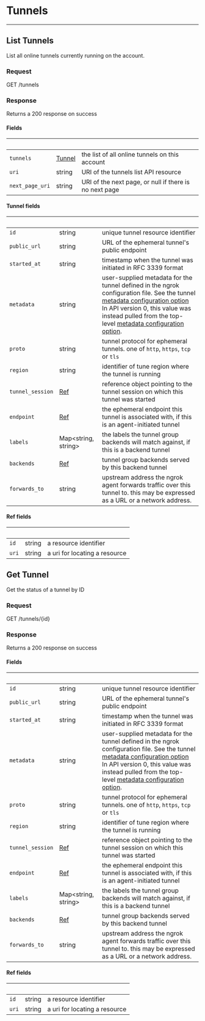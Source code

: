 

# Tunnels
------------------

## List Tunnels

List all online tunnels currently running on the account.

### Request

GET /tunnels

<TunnelsListRequest />

### Response

Returns a 200 response on success

<TunnelsListResponse />

#### Fields

| &nbsp; | &nbsp; | &nbsp; |
|---|---|---|
| `tunnels` | [Tunnel](#api-tunnels-list-fields-tunnel) | the list of all online tunnels on this account |
| `uri` | string | URI of the tunnels list API resource |
| `next_page_uri` | string | URI of the next page, or null if there is no next page |

#### Tunnel fields

| &nbsp; | &nbsp; | &nbsp; |
|---|---|---|
| `id` | string | unique tunnel resource identifier |
| `public_url` | string | URL of the ephemeral tunnel's public endpoint |
| `started_at` | string | timestamp when the tunnel was initiated in RFC 3339 format |
| `metadata` | string | user-supplied metadata for the tunnel defined in the ngrok configuration file. See the tunnel [metadata configuration option](https://ngrok.com/docs#tunnel-definitions-metadata) In API version 0, this value was instead pulled from the top-level [metadata configuration option](https://ngrok.com/docs#config_metadata). |
| `proto` | string | tunnel protocol for ephemeral tunnels. one of `http`, `https`, `tcp` or `tls` |
| `region` | string | identifier of tune region where the tunnel is running |
| `tunnel_session` | [Ref](#api-tunnels-list-fields-ref) | reference object pointing to the tunnel session on which this tunnel was started |
| `endpoint` | [Ref](#api-tunnels-list-fields-ref) | the ephemeral endpoint this tunnel is associated with, if this is an agent-initiated tunnel |
| `labels` | Map&lt;string, string&gt; | the labels the tunnel group backends will match against, if this is a backend tunnel |
| `backends` | [Ref](#api-tunnels-list-fields-ref) | tunnel group backends served by this backend tunnel |
| `forwards_to` | string | upstream address the ngrok agent forwards traffic over this tunnel to. this may be expressed as a URL or a network address. |
#### Ref fields

| &nbsp; | &nbsp; | &nbsp; |
|---|---|---|
| `id` | string | a resource identifier |
| `uri` | string | a uri for locating a resource |

## Get Tunnel

Get the status of a tunnel by ID

### Request

GET /tunnels/{id}

<TunnelsGetRequest />

### Response

Returns a 200 response on success

<TunnelsGetResponse />

#### Fields

| &nbsp; | &nbsp; | &nbsp; |
|---|---|---|
| `id` | string | unique tunnel resource identifier |
| `public_url` | string | URL of the ephemeral tunnel's public endpoint |
| `started_at` | string | timestamp when the tunnel was initiated in RFC 3339 format |
| `metadata` | string | user-supplied metadata for the tunnel defined in the ngrok configuration file. See the tunnel [metadata configuration option](https://ngrok.com/docs#tunnel-definitions-metadata) In API version 0, this value was instead pulled from the top-level [metadata configuration option](https://ngrok.com/docs#config_metadata). |
| `proto` | string | tunnel protocol for ephemeral tunnels. one of `http`, `https`, `tcp` or `tls` |
| `region` | string | identifier of tune region where the tunnel is running |
| `tunnel_session` | [Ref](#api-tunnels-get-fields-ref) | reference object pointing to the tunnel session on which this tunnel was started |
| `endpoint` | [Ref](#api-tunnels-get-fields-ref) | the ephemeral endpoint this tunnel is associated with, if this is an agent-initiated tunnel |
| `labels` | Map&lt;string, string&gt; | the labels the tunnel group backends will match against, if this is a backend tunnel |
| `backends` | [Ref](#api-tunnels-get-fields-ref) | tunnel group backends served by this backend tunnel |
| `forwards_to` | string | upstream address the ngrok agent forwards traffic over this tunnel to. this may be expressed as a URL or a network address. |

#### Ref fields

| &nbsp; | &nbsp; | &nbsp; |
|---|---|---|
| `id` | string | a resource identifier |
| `uri` | string | a uri for locating a resource |
